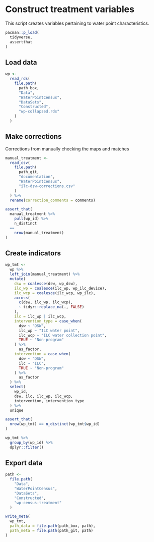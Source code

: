 # Construct treatment variables

This script creates variables pertaining to water point characteristics.

```r
pacman::p_load(
  tidyverse,
  assertthat
)
```

## Load data 

```r
wp <-
  read_rds(
    file.path(
      path_box,
      "Data",
      "WaterPointCensus",
      "DataSets",
      "Constructed",
      "wp-collapsed.rds"
    )
  )
```

## Make corrections

Corrections from manually checking the maps and matches

```r
manual_treatment <-
  read_csv(
    file.path(
      path_git,
      "documentation",
      "WaterPointCensus",
      "ilc-dsw-corrections.csv"
    )
  ) %>%
  rename(correction_comments = comments)

assert_that(
  manual_treatment %>% 
    pull(wp_id) %>%
    n_distinct
  ==
    nrow(manual_treatment)
)
```

## Create indicators

```r
wp_tmt <-
  wp %>%
  left_join(manual_treatment) %>%
  mutate(
    dsw = coalesce(dsw, wp_dsw),
    ilc_wp = coalesce(ilc_wp, wp_ilc_device),
    ilc_wcp = coalesce(ilc_wcp, wp_ilc),
    across(
      c(dsw, ilc_wp, ilc_wcp),
      ~ tidyr::replace_na(., FALSE)
    ),
    ilc = ilc_wp | ilc_wcp,
    intervention_type = case_when(
      dsw ~ "DSW",
      ilc_wp ~ "ILC water point",
      ilc_wcp ~ "ILC water collection point",
      TRUE ~ "Non-program"
    ) %>% 
      as_factor,
    intervention = case_when(
      dsw ~ "DSW",
      ilc ~ "ILC",
      TRUE ~ "Non-program"
    ) %>% 
      as_factor
  ) %>%
  select(
    wp_id,
    dsw, ilc, ilc_wp, ilc_wcp,
    intervention, intervention_type
  ) %>%
  unique
```

```r
assert_that(
  nrow(wp_tmt) == n_distinct(wp_tmt$wp_id)
)
```

```r
wp_tmt %>%
  group_by(wp_id) %>%
  dplyr::filter()
```



## Export data

```r
path <-
  file.path(
    "Data",
    "WaterPointCensus",
    "DataSets",
    "Constructed",
    "wp-census-treatment"
  )

write_meta(
  wp_tmt,
  path_data = file.path(path_box, path),
  path_meta = file.path(path_git, path)
)
```


